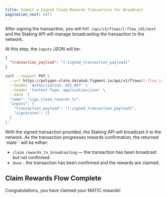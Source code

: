 ```yaml
---
title: Submit a Signed Claim Rewards Transaction for Broadcast
pagination_next: null
---
```


After signing the transaction, you will `PUT /api/v1/flows/[:flow_id]/next` and the Staking API will manage broadcasting the transaction to the network.

At this step, the `inputs` JSON will be:

```json
{
  "transaction_payload": "[:signed_transaction_payload]"
}
```

```bash title="Example cURL request"
curl --request PUT \
  --url https://polygon-slate.datahub.figment.io/api/v1/flows/[:flow_id]/next \
  --header 'Authorization: API_KEY' \
  --header 'Content-Type: application/json' \
  --data '{
  "name": "sign_claim_rewards_tx",
  "inputs": {
    "transaction_payload": "[:signed_transaction_payload]",
    "signatures": []
  }
}'
```

With the signed transaction provided, the Staking API will broadcast it to the network.
As the transaction progresses towards confirmation, the returned `state`` will be either:

- `claim_rewards_tx_broadcasting` — the transaction has been broadcast but not confirmed.
- `done` - the transaction has been confirmed and the rewards are claimed.

## Claim Rewards Flow Complete

Congratulations, you have claimed your MATIC rewards!
